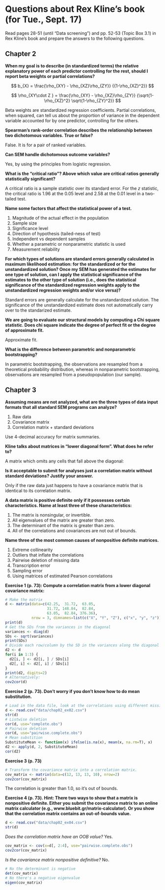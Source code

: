 Questions about Rex Kline's book (for Tue., Sept. 17)
===============================================================================

Read pages 28-51 (until "Data screening") and pp. 52-53 (Topic Box 3.1) in Rex Kline's book and prepare the answers to the following questions.

Chapter 2
-------------------------------------------------------------------------------

**When my goal is to describe (in standardized terms) the relative explanatory power of each predictor controlling for the rest, should I report beta weights or partial correlations?**  

$$
  b_{X} =
    \frac{\rho_{XY} - \rho_{XZ}\rho_{ZY}}
    {{1-\rho_{XZ}^2}}
$$

$$
  \rho_{XY\cdot Z } =
    \frac{\rho_{XY} - \rho_{XZ}\rho_{ZY}}
    {\sqrt{1-\rho_{XZ}^2} \sqrt{1-\rho_{ZY}^2}}
$$

Beta weights are standardized regression coefficients. Partial correlations, when squared, can tell us about the proportion of variance in the dependent variable accounted for by one predictor, controlling for the others.

**Spearman's rank-order correlation describes the relationship between two dichotomous variables. True or false?**

False. It is for a pair of ranked variables.

**Can SEM handle dichotomous outcome variables?**

Yes, by using the principles from logistic regression.

**What is the "critical ratio"? Above which value are critical ratios generally statistically significant?**

A critical ratio is a sample statistic over its standard error. For the _z_ statistic, the critical ratio is 1.96 at the 0.05 level and 2.58 at the 0.01 level in a two-tailed test. 

**Name some factors that affect the statistical power of a test.**

1. Magnitude of the actual effect in the population
2. Sample size
3. Significance level
4. Direction of hypothesis (tailed-ness of test)
5. Independent vs dependent samples
6. Whether a parametric or nonparametric statistic is used
7. Measurement reliability

**For which types of solutions are standard errors generally calculated in maximum likelihood estimation: for the standardized or for the unstandardized solution? Once my SEM has generated the estimates for one type of solution, can I apply the statistical significance of the estimates to the other type of solution (i.e., does the statistical significance of the standardized regression weights apply to the unstandardized regression weights and/or vice versa)?**

Standard errors are generally calculate for the unstandardized solution. The significance of the unstandardized estimate does not automatically carry over to the standarized estimate. 

**We are going to evaluate our structural models by computing a Chi square statistic. Does chi square indicate the degree of perfect fit or the degree of approximate fit.**

Approximate fit. 

**What is the difference between parametric and nonparametric bootstrapping?**

In parametric bootstrapping, the observations are resampled from a theoretical probability distribution, whereas in nonparametric bootstrapping, observations are resampled from a pseudopopulation (our sample).

Chapter 3
-------------------------------------------------------------------------------
 
**Assuming means are not analyzed, what are the three types of data input formats that all standard SEM programs can analyze?**

1. Raw data
2. Covariance matrix
3. Correlation matrix + standard deviations

Use 4-decimal accuracy for matrix summaries.

**Kline talks about matrices in "lower diagonal form". What does he refer to?**

A matrix which omits any cells that fall above the diagonal:

**Is it acceptable to submit for analyses just a correlation matrix without standard deviations? Justify your answer.**

Only if the raw data just happens to have a covariance matrix that is identical to its correlation matrix. 

**A data matrix is positive definite only if it possesses certain characteristics. Name at least three of these characteristics:**

1. The matrix is nonsingular, or invertible.
2. All eigenvalues of the matrix are greater than zero.
3. The determinant of the matrix is greater than zero.
4. All of the correlations and covariances are not out of bounds.

**Name three of the most common causes of nonpositive definite matrices.**

1. Extreme collinearity
2. Outliers that inflate the correlations
3. Pairwise deletion of missing data
4. Transcription error
5. Sampling error
6. Using matrices of estimated Pearson correlations

**Exercise 1 (p. 73): Compute a correlation matrix from a lower diagonal covariance matrix:**

```r
# Make the matrix
d <- matrix(data=c(42.25,  31.72,  63.05, 
                   31.72, 148.84,  82.84, 
                   63.05,  82.84, 376.36), 
            nrow = 3, dimnames=list(c("X", "Y", "Z"), c("x", "y", "z")))
print(d)
# Get the SDs from the variances in the diagonal
variances <- diag(d)
SDs <- sqrt(variances)
print(SDs)
# Divide each row/column by the SD in the variances along the diagonal
d2 <- d
for(i in 1:3) {
  d2[i, ] <- d2[i, ] / SDs[i]
  d2[, i] <- d2[, i] / SDs[i]
}
print(d2, digits=2)
# Alternatively:
cov2cor(d)
```

**Exercise 2 (p. 73). Don't worry if you don't know how to do mean substitution.**
```r
# Load in the data file, look at the correlations using different missing data strategies
d <- read.csv("data/chap02_ex02.csv")
str(d)
# Listwise deletion
cor(d, use="complete.obs")
# Pairwise deletion
cor(d, use="pairwise.complete.obs")
# Mean substition
SubstituteMean <- function(x) ifelse(is.na(x), mean(x, na.rm=T), x)
d2 <- apply(d, 2, SubstituteMean)
cor(d2)
```

**Exercise 3 (p. 73)**

```r
# Transform the covariance matrix into a correlation matrix. 
cov_matrix <- matrix(data=c(12, 13, 13, 10), nrow=2)
cov2cor(cov_matrix)
```

The correlation is greater than 1.0, so it's out of bounds. 

**Exercise 4 (p. 73). Hint: There two ways to show that a matrix is nonpositive definite. Either you submit the covariance matrix to an online matrix calculator (e.g., www.bluebit.gr/matrix-calculator). Or you show that the correlation matrix contains an out-of-bounds value.**

```r
d <- read.csv("data/chap02_ex04.csv")
str(d)
```

_Does the correlation matrix have an OOB value?_ Yes.

```r
cov_matrix <- cov(x=d[, 2:4], use="pairwise.complete.obs")
cov2cor(cov_matrix)
```

_Is the covariance matrix nonpositive definitive?_ No.

```r
# No the determinant is negative
det(cov_matrix)
# No there's a negative eigenvalue
eigen(cov_matrix)
```
